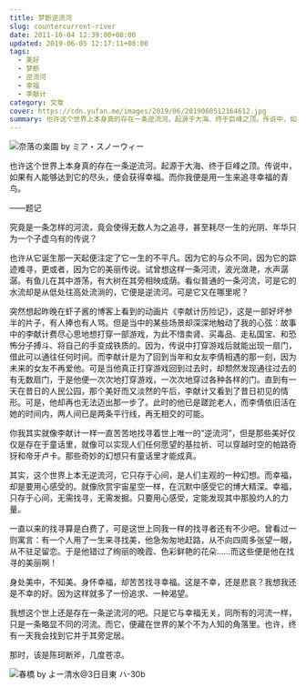 ```yaml
---
title: 梦断逆流河
slug: countercurrent-river
date: 2011-10-04 12:39:00+08:00
updated: 2019-06-05 12:17:11+08:00
tags:
  - 美好
  - 梦断
  - 逆流河
  - 幸福
  - 李献计
category: 文章
cover: https://cdn.yufan.me/images/2019/06/2019060512164612.jpg
summary: 也许这个世界上本身真的存在一条逆流河。起源于大海、终于巨峰之顶。传说中，如果有人能够达到它的尽头，便会获得幸福。而你我便是用一生来追寻幸福的青鸟。
---
```


![奈落の楽園 by ミア・スノーウィー](https://cdn.yufan.me/images/2019/06/2019060512135888.jpg)

<MusicPlayer netease={1295704234} />

也许这个世界上本身真的存在一条逆流河。起源于大海、终于巨峰之顶。传说中，如果有人能够达到它的尽头，便会获得幸福。而你我便是用一生来追寻幸福的青鸟。

——题记

究竟是一条怎样的河流，竟会使得无数人为之追寻，甚至耗尽一生的光阴、年华只为一个子虚乌有的传说？

也许从它诞生那一天起便注定了它一生的不平凡。因为它的与众不同，因为它的踪迹难寻，更或者，因为它的美丽传说。试曾想这样一条河流，波光潋滟，水声潺潺。有鱼儿在其中游荡，有大树在其旁相映成荫。看似普通的一条河流，可是它的水流却是从低处往高处流淌的，它便是逆流河。可是它又在哪里呢？

突然想起昨晚在虾子酱的博客上看到的动画片《李献计历险记》，这是一部好坏参半的片子，有人捧也有人骂。但是当中的某些场景却深深地触动了我的心弦：故事中的李献计费尽心思地想打穿一部游戏，为此不惜卖肾、买毒品、走私国宝、和恐怖分子搏斗、将自己的手变成铁质的。因为，传说中打穿游戏后就能出现一扇门，借此可以通往任何时间。而李献计是为了回到当年和女友李倩相遇的那一刻，因为未来的女友不再爱他。可是当他真正打穿游戏回到过去时，却颓然发现通往过去的有无数扇门，于是他便一次次地打穿游戏，一次次地穿过各种各样的门。直到有一天在昔日的人民公园，那个美好而又淡然的午后，李献计又看到了昔日初见的情形。可是，他却再也无法迈出那一步了。此时的他已是蹉跎老人，而李倩依旧活在她的时间内，两人间已是两条平行线，再无相交的可能。

你我其实就像李献计一样一直苦苦地找寻着世上唯一的“逆流河”，但是那些美好仅仅是存在于童话里，就像可以实现人们任何愿望的基拉祈、可以穿越时空的帕路奇犽和帝牙卢卡。那些奇妙的幻想只有童话里才能成真。

其实，这个世界上本无逆流河，它只存于心间，是人们主观的一种幻想。而幸福，却是要用心感受的。就像欣赏宇宙星空一样，在沉默中感受它的博大精深。幸福，只存于心间，无需找寻，无需发掘。只要用心感受，定能发现其中那股灼人的力量。

一直以来的找寻算是白费了，可是这世上同我一样的找寻者还有不少吧。曾看过一则寓言：有一个人用了一生来寻找美，他急匆匆地赶路，从不向四周多张望一眼，从不驻足留恋。于是他错过了绚丽的晚霞、色彩鲜艳的花朵……而这些便是他在找寻的美丽啊！

身处美中，不知美。身怀幸福，却苦苦找寻幸福。这是不幸，还是悲哀？我想我还是不幸的好。因为这样就多了一份追求、一种渴望。

我想这个世上还是存在一条逆流河的吧。只是它与幸福无关，同所有的河流一样，只是一条略显不同的河流。而它，便藏在世界的某个不为人知的角落里。也许，终有一天我会找到它并于其旁定居。

那时，该是陈珂断斧，几度苍凉。

![春橋 by よー清水@3日目東 ハ-30b](https://cdn.yufan.me/images/2019/06/2019060512145995.jpg)
